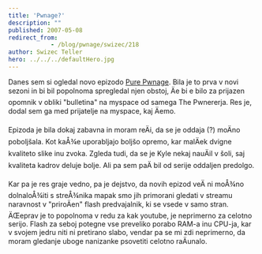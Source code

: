 ```yaml
---
title: 'Pwnage?'
description: ""
published: 2007-05-08
redirect_from: 
            - /blog/pwnage/swizec/218
author: Swizec Teller
hero: ../../../defaultHero.jpg
---
```

Danes sem si ogledal novo epizodo [Pure Pwnage](http://www.purepwnage.com). Bila je to prva v novi sezoni in bi bil popolnoma spregledal njen obstoj, Äe bi e bilo za prijazen opomnik v obliki "bulletina" na myspace od samega The Pwnererja. Res je, dodal sem ga med prijatelje na myspace, kaj Äemo.

Epizoda je bila dokaj zabavna in moram reÄi, da se je oddaja (?) moÄno poboljšala. Kot kaÅ¾e uporabljajo boljšo opremo, kar malÄek dvigne kvaliteto slike inu zvoka. Zgleda tudi, da se je Kyle nekaj nauÄil v šoli, saj kvaliteta kadrov deluje bolje. Ali pa sem paÄ bil od serije oddaljen predolgo.

Kar pa je res graje vedno, pa je dejstvo, da novih epizod veÄ ni moÅ¾no dolnaloÅ¾iti s streÅ¾nika mapak smo jih primorani gledati v streamu naravnost v "priroÄen" flash predvajalnik, ki se vsede v samo stran. ÄŒeprav je to popolnoma v redu za kak youtube, je neprimerno za celotno serijo. Flash za seboj potegne vse preveliko porabo RAM-a inu CPU-ja, kar v svojem jedru niti ni pretirano slabo, vendar pa se mi zdi neprimerno, da moram gledanje uboge nanizanke psovetiti celotno raÄunalo.